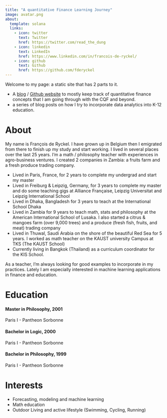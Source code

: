 ```yaml
---
title: "A quantitative Finance Learning Journey"
image: avatar.png
about:
  template: solana
  links:
    - icon: twitter
      text: Twitter
      href: https://twitter.com/read_the_dung
    - icon: linkedin
      text: LinkedIn
      href: https://www.linkedin.com/in/francois-de-ryckel/
    - icon: github
      text: Github
      href: https://github.com/fderyckel
---
```


Welcome to my page: a static site that has 2 parts to it.  

 * A [blog](blog.qmd) / [Github website](https://github.com/fderyckel) to mostly keep track of quantitative finance concepts that I am going through with the CQF and beyond. 
 * a series of blog posts on how I try to incorporate data analytics into K-12 education.  

# About

My name is François de Ryckel. I have grown up in Belgium then I emigrated from there to finish up my study and start working. I lived in several places over the last 25 years. I’m a math / philosophy teacher with experiences in agro-business ventures. I created 2 companies in Zambia: a fruits farm and a fresh produce trading company.  

* Lived in Paris, France, for 2 years to complete my undergrad and start my master
* Lived in Freiburg & Leipzig, Germany, for 3 years to complete my master and do some teaching gigs at Alliance Française, Leipzig Universitat and Leipzig International School 
* Lived in Dhaka, Bangladesh for 3 years to teach at the International School Dhaka 
* Lived in Zambia for 9 years to teach math, stats and philosophy at the American International School of Lusaka. I also started a citrus & mangoes farm (over 9,000 trees) and a produce (fresh fish, fruits, and meat) trading company
* Lived in Thuwal, Saudi Arabia on the shore of the beautiful Red Sea for 5 years.  I worked as math teacher on the KAUST university Campus at TKS (The KAUST School) 
* Currently living in Bangkok (Thailand) as a curriculum coordinator for the KIS School.  

As a teacher, I’m always looking for good examples to incorporate in my practices.
Lately I am especially interested in machine learning applications in finance and education.


# Education 

#### Master in Philosophy, 2001 
Paris I - Pantheon Sorbonne

#### Bachelor in Logic, 2000
Paris I - Pantheon Sorbonne

#### Bachelor in Philosophy, 1999
Paris I - Pantheon Sorbonne

# Interests

* Forecasting, modeling and machine learning 
* Math education 
* Outdoor Living and active lifestyle (Swimming, Cycling, Running)



